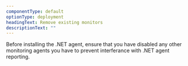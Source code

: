 ```yaml
---
componentType: default
optionType: deployment
headingText: Remove existing monitors
descriptionText: ""  
---
```


Before installing the .NET agent, ensure that you have disabled any other monitoring agents you have to prevent interferance with .NET agent reporting.